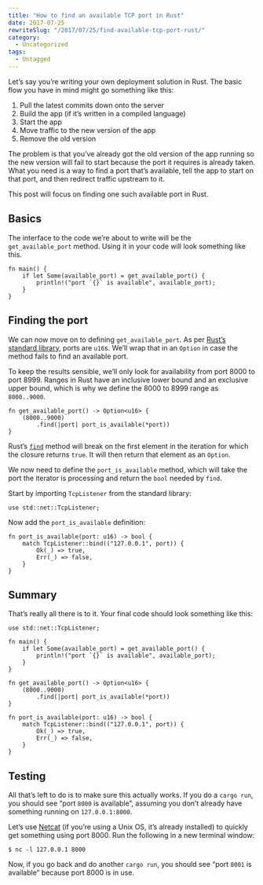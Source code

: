```yaml
---
title: "How to find an available TCP port in Rust"
date: 2017-07-25
rewriteSlug: "/2017/07/25/find-available-tcp-port-rust/"
category:
  - Uncategorized
tags:
  - Untagged
---
```


Let’s say you’re writing your own deployment solution in Rust. The basic flow you have in mind might go something like this:

1. Pull the latest commits down onto the server
2. Build the app (if it’s written in a compiled language)
3. Start the app
4. Move traffic to the new version of the app
5. Remove the old version

The problem is that you’ve already got the old version of the app running so the new version will fail to start because the port it requires is already taken. What you need is a way to find a port that’s available, tell the app to start on that port, and then redirect traffic upstream to it.

<!-- readmore -->

This post will focus on finding one such available port in Rust.

## Basics

The interface to the code we’re about to write will be the `get_available_port` method. Using it in your code will look something like this.

```
fn main() {
    if let Some(available_port) = get_available_port() {
        println!("port `{}` is available", available_port);
    }
}
```

## Finding the port

We can now move on to defining `get_available_port`. As per [Rust’s standard library](https://doc.rust-lang.org/std/net/enum.SocketAddr.html#method.port), ports are `u16`s. We’ll wrap that in an `Option` in case the method fails to find an available port.

To keep the results sensible, we’ll only look for availability from port 8000 to port 8999. Ranges in Rust have an inclusive lower bound and an exclusive upper bound, which is why we define the 8000 to 8999 range as `8000..9000`.

```
fn get_available_port() -> Option<u16> {
    (8000..9000)
        .find(|port| port_is_available(*port))
}
```

Rust’s [`find`](https://doc.rust-lang.org/std/iter/trait.Iterator.html#method.find) method will break on the first element in the iteration for which the closure returns `true`. It will then return that element as an `Option`.

We now need to define the `port_is_available` method, which will take the port the iterator is processing and return the `bool` needed by `find`.

Start by importing `TcpListener` from the standard library:

```
use std::net::TcpListener;
```

Now add the `port_is_available` definition:

```
fn port_is_available(port: u16) -> bool {
    match TcpListener::bind(("127.0.0.1", port)) {
        Ok(_) => true,
        Err(_) => false,
    }
}
```

## Summary

That’s really all there is to it. Your final code should look something like this:

```
use std::net::TcpListener;

fn main() {
    if let Some(available_port) = get_available_port() {
        println!("port `{}` is available", available_port);
    }
}

fn get_available_port() -> Option<u16> {
    (8000..9000)
        .find(|port| port_is_available(*port))
}

fn port_is_available(port: u16) -> bool {
    match TcpListener::bind(("127.0.0.1", port)) {
        Ok(_) => true,
        Err(_) => false,
    }
}
```

## Testing

All that’s left to do is to make sure this actually works. If you do a `cargo
run`, you should see “port `8000` is available”, assuming you don’t already have something running on `127.0.0.1:8000`.

Let’s use [Netcat](https://en.wikipedia.org/wiki/Netcat) (if you’re using a Unix OS, it’s already installed) to quickly get something using port 8000. Run the following in a new terminal window:

```
$ nc -l 127.0.0.1 8000
```

Now, if you go back and do another `cargo run`, you should see “port `8001` is available” because port 8000 is in use.
  